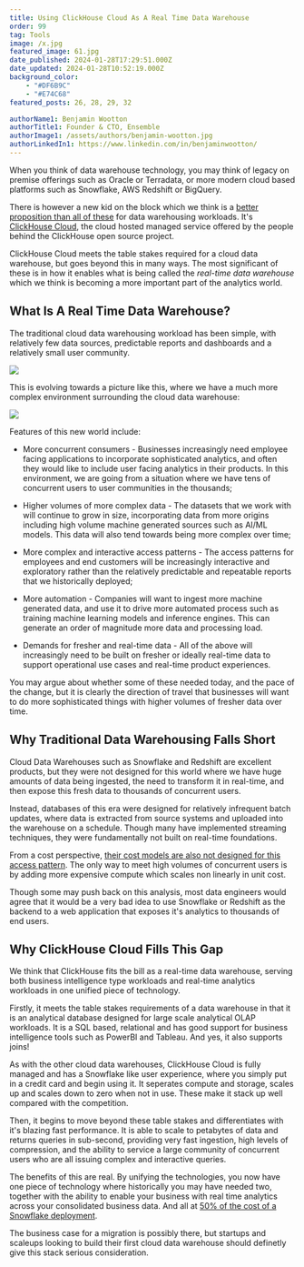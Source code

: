 ```yaml
---
title: Using ClickHouse Cloud As A Real Time Data Warehouse
order: 99
tag: Tools
image: /x.jpg
featured_image: 61.jpg
date_published: 2024-01-28T17:29:51.000Z
date_updated: 2024-01-28T10:52:19.000Z
background_color:
    - "#DF6B9C"
    - "#E74C68"
featured_posts: 26, 28, 29, 32

authorName1: Benjamin Wootton
authorTitle1: Founder & CTO, Ensemble
authorImage1: /assets/authors/benjamin-wootton.jpg
authorLinkedIn1: https://www.linkedin.com/in/benjaminwootton/
---
```




<Article data={frontmatter}>

When you think of data warehouse technology, you may think of legacy on premise offerings such as Oracle or Terradata, or more modern cloud based platforms such as Snowflake, AWS Redshift or BigQuery.

There is however a new kid on the block which we think is a [better proposition than all of these](/blog/clickhouse-cloud-disrupts-data-warehouse) for data warehousing workloads.  It's [ClickHouse Cloud](https://clickhouse.com), the cloud hosted managed service offered by the people behind the ClickHouse open source project.

ClickHouse Cloud meets the table stakes required for a cloud data warehouse, but goes beyond this in many ways.  The most significant of these is in how it enables what is being called the _real-time data warehouse_ which we think is becoming a more important part of the analytics world.

## What Is A Real Time Data Warehouse?

The traditional cloud data warehousing workload has been simple, with relatively few data sources, predictable reports and dashboards and a relatively small user community.

<img src="./images/simple.png"/>

This is evolving towards a picture like this, where we have a much more complex environment surrounding the cloud data warehouse:

<img src="./images/complex.png"/>

Features of this new world include:

- More concurrent consumers - Businesses increasingly need employee facing applications to incorporate sophisticated analytics, and often they would like to include user facing analytics in their products. In this environment, we are going from a situation where we have tens of concurrent users to user communities in the thousands;

- Higher volumes of more complex data - The datasets that we work with will continue to grow in size, incorporating data from more origins including high volume machine generated sources such as AI/ML models. This data will also tend towards being more complex over time;

- More complex and interactive access patterns - The access patterns for employees and end customers will be increasingly interactive and exploratory rather than the relatively predictable and repeatable reports that we historically deployed;

- More automation - Companies will want to ingest more machine generated data, and use it to drive more automated process such as training machine learning models and inference engines. This can generate an order of magnitude more data and processing load.

- Demands for fresher and real-time data - All of the above will increasingly need to be built on fresher or ideally real-time data to support operational use cases and real-time product experiences.

You may argue about whether some of these needed today, and the pace of the change, but it is clearly the direction of travel that businesses will want to do more sophisticated things with higher volumes of fresher data over time.  

## Why Traditional Data Warehousing Falls Short

Cloud Data Warehouses such as Snowflake and Redshift are excellent products, but they were not designed for this world where we have huge amounts of data being ingested, the need to transform it in real-time, and then expose this fresh data to thousands of concurrent users.

Instead, databases of this era were designed for relatively infrequent batch updates, where data is extracted from source systems and uploaded into the warehouse on a schedule.  Though many have implemented streaming techniques, they were fundamentally not built on real-time foundations.

From a cost perspective, [their cost models are also not designed for this access pattern](https://ensembleai.io/blog/comparing-clickhouse-snowflake-pricing).  The only way to meet high volumes of concurrent users is by adding more expensive compute which scales non linearly in unit cost. 

Though some may push back on this analysis, most data engineers would agree that it would be a very bad idea to use Snowflake or Redshift as the backend to a web application that exposes it's analytics to thousands of end users.

## Why ClickHouse Cloud Fills This Gap

We think that ClickHouse fits the bill as a real-time data warehouse, serving both business intelligence type workloads and real-time analytics workloads in one unified piece of technology. 

Firstly, it meets the table stakes requirements of a data warehouse in that it is an analytical database designed for large scale analytical OLAP workloads.  It is a SQL based, relational and has good support for business intelligence tools such as PowerBI and Tableau.  And yes, it also supports joins!

As with the other cloud data warehouses, ClickHouse Cloud is fully managed and has a Snowflake like user experience, where you simply put in a credit card and begin using it.  It seperates compute and storage, scales up and scales down to zero when not in use.  These make it stack up well compared with the competition.  

Then, it begins to move beyond these table stakes and differentiates with it's blazing fast performance.  It is able to scale to petabytes of data and returns queries in sub-second, providing very fast ingestion, high levels of compression, and the ability to service a large community of concurrent users who are all issuing complex and interactive queries.

The benefits of this are real.  By unifying the technologies, you now have one piece of technology where historically you may have needed two, together with the ability to enable your business with real time analytics across your consolidated business data.  And all at [50% of the cost of a Snowflake deployment](https://ensembleai.io/blog/comparing-clickhouse-snowflake-pricing).

The business case for a migration is possibly there, but startups and scaleups looking to build their first cloud data warehouse should definetly give this stack serious consideration.  

</Article>